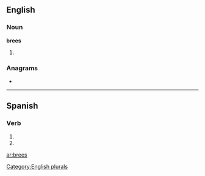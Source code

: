 ==English==

===Noun===
'''brees'''

# {{plural of|[[bree]]}}

===Anagrams===
* {{alphagram|[[beers#English|beers]]}} 


[[Category:English plurals]]

----

==Spanish==

===Verb===
{{es-verb-form|brear}}

# {{es-verb form of|ending=ar|mood=imperative|sense=negative|pers=2|formal=no|number=singular|[[brear]]}}
# {{es-verb form of|ending=ar|mood=subjunctive|tense=present|pers=2|formal=no|number=singular|[[brear]]}}

[[ar:brees]]